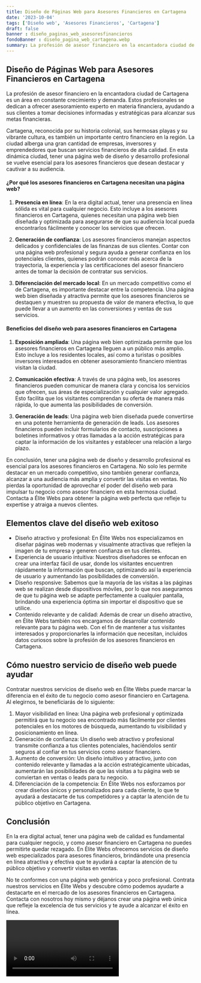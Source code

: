 ```yaml
---
title: Diseño de Páginas Web para Asesores Financieros en Cartagena
date: '2023-10-04'
tags: ['Diseño web', 'Asesores Financieros', 'Cartagena']
draft: false
banner : diseño_paginas_web_asesoresfinancieros
fondoBanner : diseño_pagina_web_cartagena.webp
summary: La profesión de asesor financiero en la encantadora ciudad de Cartagena es un área en constante crecimiento y demanda. Estos profesionales se dedican a ofrecer asesoramiento experto en materia financiera, ayudando a sus clientes a tomar decisiones informadas y estratégicas para alcanzar sus metas financieras. 
---
```


## Diseño de Páginas Web para Asesores Financieros en Cartagena

La profesión de asesor financiero en la encantadora ciudad de Cartagena es un área en constante crecimiento y demanda. Estos profesionales se dedican a ofrecer asesoramiento experto en materia financiera, ayudando a sus clientes a tomar decisiones informadas y estratégicas para alcanzar sus metas financieras. 

Cartagena, reconocida por su historia colonial, sus hermosas playas y su vibrante cultura, es también un importante centro financiero en la región. La ciudad alberga una gran cantidad de empresas, inversores y emprendedores que buscan servicios financieros de alta calidad. En esta dinámica ciudad, tener una página web de diseño y desarrollo profesional se vuelve esencial para los asesores financieros que desean destacar y cautivar a su audiencia.

#### ¿Por qué los asesores financieros en Cartagena necesitan una página web?

1. **Presencia en línea**: En la era digital actual, tener una presencia en línea sólida es vital para cualquier negocio. Esto incluye a los asesores financieros en Cartagena, quienes necesitan una página web bien diseñada y optimizada para asegurarse de que su audiencia local pueda encontrarlos fácilmente y conocer los servicios que ofrecen.

2. **Generación de confianza**: Los asesores financieros manejan aspectos delicados y confidenciales de las finanzas de sus clientes. Contar con una página web profesional y segura ayuda a generar confianza en los potenciales clientes, quienes podrán conocer más acerca de la trayectoria, la experiencia y las certificaciones del asesor financiero antes de tomar la decisión de contratar sus servicios.

3. **Diferenciación del mercado local**: En un mercado competitivo como el de Cartagena, es importante destacar entre la competencia. Una página web bien diseñada y atractiva permite que los asesores financieros se destaquen y muestren su propuesta de valor de manera efectiva, lo que puede llevar a un aumento en las conversiones y ventas de sus servicios.

#### Beneficios del diseño web para asesores financieros en Cartagena

1. **Exposición ampliada**: Una página web bien optimizada permite que los asesores financieros en Cartagena lleguen a un público más amplio. Esto incluye a los residentes locales, así como a turistas o posibles inversores interesados en obtener asesoramiento financiero mientras visitan la ciudad.

2. **Comunicación efectiva**: A través de una página web, los asesores financieros pueden comunicar de manera clara y concisa los servicios que ofrecen, sus áreas de especialización y cualquier valor agregado. Esto facilita que los visitantes comprendan su oferta de manera más rápida, lo que aumenta las posibilidades de conversión.

3. **Generación de leads**: Una página web bien diseñada puede convertirse en una potente herramienta de generación de leads. Los asesores financieros pueden incluir formularios de contacto, suscripciones a boletines informativos y otras llamadas a la acción estratégicas para captar la información de los visitantes y establecer una relación a largo plazo.

En conclusión, tener una página web de diseño y desarrollo profesional es esencial para los asesores financieros en Cartagena. No solo les permite destacar en un mercado competitivo, sino también generar confianza, alcanzar a una audiencia más amplia y convertir las visitas en ventas. No pierdas la oportunidad de aprovechar el poder del diseño web para impulsar tu negocio como asesor financiero en esta hermosa ciudad. Contacta a Élite Webs para obtener la página web perfecta que refleje tu expertise y atraiga a nuevos clientes.

<GifSeo />

<Cta />

## Elementos clave del diseño web exitoso

- Diseño atractivo y profesional: En Élite Webs nos especializamos en diseñar páginas web modernas y visualmente atractivas que reflejen la imagen de tu empresa y generen confianza en tus clientes.
- Experiencia de usuario intuitiva: Nuestros diseñadores se enfocan en crear una interfaz fácil de usar, donde los visitantes encuentren rápidamente la información que buscan, optimizando así la experiencia de usuario y aumentando las posibilidades de conversión.
- Diseño responsive: Sabemos que la mayoría de las visitas a las páginas web se realizan desde dispositivos móviles, por lo que nos aseguramos de que tu página web se adapte perfectamente a cualquier pantalla, brindando una experiencia óptima sin importar el dispositivo que se utilice.
- Contenido relevante y de calidad: Además de crear un diseño atractivo, en Élite Webs también nos encargamos de desarrollar contenido relevante para tu página web. Con el fin de mantener a tus visitantes interesados y proporcionarles la información que necesitan, incluidos datos curiosos sobre la profesión de los asesores financieros en Cartagena.

## Cómo nuestro servicio de diseño web puede ayudar

Contratar nuestros servicios de diseño web en Élite Webs puede marcar la diferencia en el éxito de tu negocio como asesor financiero en Cartagena. Al elegirnos, te beneficiarás de lo siguiente:

1. Mayor visibilidad en línea: Una página web profesional y optimizada permitirá que tu negocio sea encontrado más fácilmente por clientes potenciales en los motores de búsqueda, aumentando tu visibilidad y posicionamiento en línea.
2. Generación de confianza: Un diseño web atractivo y profesional transmite confianza a tus clientes potenciales, haciéndolos sentir seguros al confiar en tus servicios como asesor financiero.
3. Aumento de conversión: Un diseño intuitivo y atractivo, junto con contenido relevante y llamadas a la acción estratégicamente ubicadas, aumentarán las posibilidades de que las visitas a tu página web se conviertan en ventas o leads para tu negocio.
4. Diferenciación de la competencia: En Élite Webs nos esforzamos por crear diseños únicos y personalizados para cada cliente, lo que te ayudará a destacarte de tus competidores y a captar la atención de tu público objetivo en Cartagena.

## Conclusión

En la era digital actual, tener una página web de calidad es fundamental para cualquier negocio, y como asesor financiero en Cartagena no puedes permitirte quedar rezagado. En Élite Webs ofrecemos servicios de diseño web especializados para asesores financieros, brindándote una presencia en línea atractiva y efectiva que te ayudará a captar la atención de tu público objetivo y convertir visitas en ventas.

No te conformes con una página web genérica y poco profesional. Contrata nuestros servicios en Élite Webs y descubre cómo podemos ayudarte a destacarte en el mercado de los asesores financieros en Cartagena. Contacta con nosotros hoy mismo y déjanos crear una página web única que refleje la excelencia de tus servicios y te ayude a alcanzar el éxito en línea.

<Video />

<CtaBot job='Asesores Financieros' city='Cartagena'/>

<Gmaps query='Cartagena+españa+maps' />